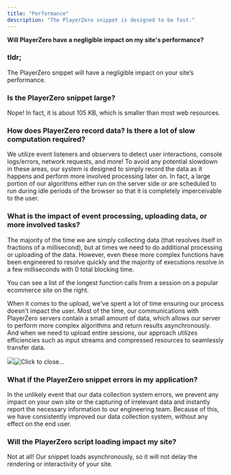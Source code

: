 ```yaml
---
title: "Performance"
description: "The PlayerZero snippet is designed to be fast."
---
```


**Will PlayerZero have a negligible impact on my site's performance?**

### tldr;

The PlayerZero snippet will have a negligible impact on your site’s performance.

### Is the PlayerZero snippet large?

Nope! In fact, it is about 105 KB, which is smaller than most web resources.

### How does PlayerZero record data? Is there a lot of slow computation required?

We utilize event listeners and observers to detect user interactions, console
logs/errors, network requests, and more! To avoid any potential slowdown in
these areas, our system is designed to simply record the data as it happens and
perform more involved processing later on. In fact, a large portion of our
algorithms either run on the server side or are scheduled to run during idle
periods of the browser so that it is completely imperceivable to the user.

### What is the impact of event processing, uploading data, or more involved tasks?

The majority of the time we are simply collecting data (that resolves itself in
fractions of a millisecond), but at times we need to do additional processing or
uploading of the data. However, even these more complex functions have been
engineered to resolve quickly and the majority of executions resolve in a few
milliseconds with 0 total blocking time.

You can see a list of the longest function calls from a session on a popular
ecommerce site on the right.

When it comes to the upload, we've spent a lot of time ensuring our process
doesn't impact the user. Most of the time, our communications with PlayerZero
servers contain a small amount of data, which allows our server to perform more
complex algorithms and return results asynchronously. And when we need to upload
entire sessions, our approach utilizes efficiencies such as input streams and
compressed resources to seamlessly transfer data.

![](/images/Screen_Shot_2022-10-19_at_4.34.44_PM.png)![](/images/Screen_Shot_2022-10-19_at_4.34.44_PM.png "Click to close...")

### What if the PlayerZero snippet errors in my application?

In the unlikely event that our data collection system errors, we prevent any
impact on your own site or the capturing of irrelevant data and instantly report
the necessary information to our engineering team. Because of this, we have
consistently improved our data collection system, without any effect on the end
user.

### Will the PlayerZero script loading impact my site?

Not at all! Our snippet loads asynchronously, so it will not delay the rendering
or interactivity of your site.
